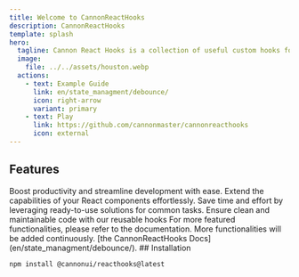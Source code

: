 ```yaml
---
title: Welcome to CannonReactHooks
description: CannonReactHooks
template: splash
hero:
  tagline: Cannon React Hooks is a collection of useful custom hooks for React applications. It provides a set of reusable hooks that solve common problems and enhance the functionality of your React components.
  image:
    file: ../../assets/houston.webp
  actions:
    - text: Example Guide
      link: en/state_managment/debounce/
      icon: right-arrow
      variant: primary
    - text: Play
      link: https://github.com/cannonmaster/cannonreacthooks
      icon: external
---
```



## Features

<CardGrid stagger>
  <Card title="Simplify Complex Tasks" icon="pencil">
    Boost productivity and streamline development with ease.
  </Card>
  <Card title="Enhance Functionality" icon="add-document">
    Extend the capabilities of your React components effortlessly.
  </Card>
  <Card title="Improve Productivity" icon="setting">
    Save time and effort by leveraging ready-to-use solutions for common tasks.
  </Card>
  <Card title="Maintainable ">
    Ensure clean and maintainable code with our reusable hooks
  </Card>
  <Card title="Much more..." icon="open-book">
    For more featured functionalities, please refer to the documentation. More
    functionalities will be added continuously. [the CannonReactHooks
    Docs](en/state_managment/debounce/).
  </Card>
</CardGrid>
## Installation

```bash
npm install @cannonui/reacthooks@latest
```
